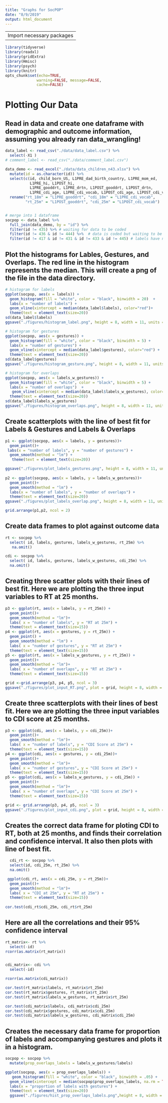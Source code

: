 ```yaml
---
title: "Graphs for SocPOP"
date: "8/9/2019"
output: html_document
---
```


---
Import necessary packages
---
```r
library(tidyverse)
library(readxl)
library(gridExtra)
library(Hmisc)
library(psych)
library(knitr)
opts_chunk$set(echo=TRUE,
              warning=FALSE, message=FALSE,
              cache=FALSE)
```

# Plotting Our Data


## Read in data and create one dataframe with demographic and outcome information, assuming you already ran data_wrangling!
```r
data_label <- read_csv("./data/data_label.csv") %>% 
  select(-X1 )
# comment_label <- read_csv("./data/comment_label.csv")

data_demo <- read_excel("./data/data_children_n43.xlsx") %>% 
  mutate(id = as.character(id)) %>% 
  select(c(id, child_born_US, L1PRE_dad_birth_country, L1PRE_mom_ed,
           L1PRE_hi, L1POST_hi,
           L1PRE_gooddrt, L1PRE_drtn, L1POST_gooddrt, L1POST_drtn,
           L1PRE_cdi_age, L1PRE_cdi_vocab, L1POST_cdi_age, L1POST_cdi_vocab)) %>% 
  rename("rt_18m" = "L1PRE_gooddrt", "cdi_18m" = "L1PRE_cdi_vocab",
         "rt_25m" = "L1POST_gooddrt", "cdi_25m" = "L1POST_cdi_vocab")


# merge into 1 dataframe
socpop <- data_label %>% 
  full_join(data_demo, by = "id") %>% 
  filter(id != 435) %>% # waiting for data to be coded
  filter(id != 436 & id != 444) %>%  # data is coded but waiting to be entered
  filter(id != 417 & id != 431 & id != 433 & id != 445) # labels have not been coded yet
```



## Plot the histograms for Lables, Gestures, and Overlaps. The red line in the histogram represents the median. This will create a png of the file in the data directory.
```r

# histogram for labels
ggplot(socpop, aes(x = labels)) + 
  geom_histogram(fill = "white", color = "black", binwidth = 20)  + 
  labs(x = "number of labels") +
  geom_vline(xintercept = median(data_label$labels), color="red")+
  theme(text = element_text(size=20))
sd(data_label$labels)
ggsave("./figures/histogram_label.png", height = 8, width = 11, units = "in")

# histogram for gestures
ggplot(socpop, aes(x = gestures)) +
  geom_histogram(fill = "white", color = "black", binwidth = 5) + 
  labs(x = "number of gestures") +
  geom_vline(xintercept = median(data_label$gestures), color="red") +
  theme(text = element_text(size=20)) 
sd(data_label$gestures)
ggsave("./figures/histogram_gesture.png", height = 8, width = 11, units = "in")

# histogram for overlaps
ggplot(socpop, aes(x = labels_w_gestures)) +
  geom_histogram(fill = "white", color = "black", binwidth = 5) +
  labs(x = "number of overlaps")  +
   geom_vline(xintercept = median(data_label$labels_w_gestures), color="red") +
  theme(text = element_text(size=20))
sd(data_label$labels_w_gestures)
ggsave("./figures/histogram_overlaps.png", height = 8, width = 11, units = "in")
```


## Create scatterplots with the line of best fit for Labels & Gestures and Labels & Overlaps
```r

p1 <- ggplot(socpop, aes(x = labels, y = gestures))+
  geom_point()+
 labs(x = "number of labels", y = "number of gestures") +
  geom_smooth(method = "lm") +
   theme(text = element_text(size=20))

ggsave("./figures/plot_labels_gestures.png", height = 8, width = 11, units = "in")
  
p2 <- ggplot(socpop, aes(x = labels, y = labels_w_gestures))+
  geom_point()+
  geom_smooth(method = "lm") +
  labs(x = "number of labels", y = "number of overlaps") +
  theme(text = element_text(size=20))
ggsave("./figures/plot_labels_overlap.png", height = 8, width = 11, units = "in")

grid.arrange(p1,p2, ncol = 2)
```



## Create data frames to plot against outcome data
```r
rt <- socpop %>% 
  select( id, labels, gestures, labels_w_gestures, rt_25m) %>% 
   na.omit()

cdi <- socpop %>% 
  select( id, labels, gestures, labels_w_gestures, cdi_25m) %>% 
  na.omit()
```


## Creating three scatter plots with their lines of best fit. Here we are plotting the three input variables to RT at 25 months. 
```r
p3 <- ggplot(rt, aes(x = labels, y = rt_25m)) +
  geom_point()+
  geom_smooth(method = "lm")+
  labs( x = "number of labels", y = "RT at 25m") +
  theme(text = element_text(size=15))
p4 <- ggplot(rt, aes(x = gestures, y = rt_25m)) +
  geom_point() +
  geom_smooth(method = "lm") +
  labs( x = "number of gestures", y = "RT at 25m") +
  theme(text = element_text(size=15))
p5 <- ggplot(rt, aes(x = labels_w_gestures, y = rt_25m)) +
  geom_point()+
  geom_smooth(method = "lm")+
  labs( x = "number of overlaps", y = "RT at 25m") +
  theme(text = element_text(size=15))

grid <-grid.arrange(p3, p4, p5, ncol = 3)
ggsave("./figures/plot_input_RT.png", plot = grid, height = 8, width = 11, units = "in")
```


## Create three scatterplots with their lines of best fit. Here we are plotting the three input variables to CDI score at 25 months. 
```r
p3 <- ggplot(cdi, aes(x = labels, y = cdi_25m))+
  geom_point()+
  geom_smooth(method = "lm")+
  labs( x = "number of labels", y = "CDI Score at 25m") +
  theme(text = element_text(size=15))
p4 <- ggplot(cdi, aes(x = gestures, y = cdi_25m))+
  geom_point()+
  geom_smooth(method = "lm")+
  labs( x = "number of gestures", y = "CDI Score at 25m") +
  theme(text = element_text(size=15))
p5 <- ggplot(cdi, aes(x = labels_w_gestures, y = cdi_25m)) +
  geom_point()+
  geom_smooth(method = "lm")+
  labs( x = "number of overlaps", y = "CDI Score at 25m") +
  theme(text = element_text(size=15))

grid <- grid.arrange(p3, p4, p5, ncol = 3)
ggsave("./figures/plot_input_cdi.png", plot = grid, height = 8, width = 11, units = "in")
```


## Creates the correct data frame for ploting CDI to RT, both at 25 months, and finds their correlation and confidence interval. It also then plots with line of best fit.
```r
  cdi_rt <- socpop %>% 
  select(id, cdi_25m, rt_25m) %>% 
  na.omit()

 ggplot(cdi_rt, aes(x = cdi_25m, y = rt_25m))+
  geom_point()+
  geom_smooth(method = "lm")+
  labs( x = "CDI at 25m", y = "RT at 25m") +
  theme(text = element_text(size=15))
 
cor.test(cdi_rt$cdi_25m, cdi_rt$rt_25m)


```


##  Here are all the correlations and their 95% confidence interval
```r
rt_matrix<- rt %>% 
  select(-id) 
rcorr(as.matrix(rt_matrix))


cdi_matrix<- cdi %>% 
  select(-id) 

rcorr(as.matrix(cdi_matrix))

cor.test(rt_matrix$labels, rt_matrix$rt_25m)
cor.test(rt_matrix$gestures, rt_matrix$rt_25m)
cor.test(rt_matrix$labels_w_gestures, rt_matrix$rt_25m)

cor.test(cdi_matrix$labels, cdi_matrix$cdi_25m)
cor.test(cdi_matrix$gestures, cdi_matrix$cdi_25m)
cor.test(cdi_matrix$labels_w_gestures, cdi_matrix$cdi_25m)

```

## Creates the necessary data frame for proportion of labels and accompanying gestures and plots it in a histogram.
```r
socpop <- socpop %>% 
  mutate(prop_overlaps_labels = labels_w_gestures/labels)

ggplot(socpop, aes(x = prop_overlaps_labels)) +
   geom_histogram(fill = "white", color = "black", binwidth = .05) +
  geom_vline(xintercept = median(socpop$prop_overlaps_labels, na.rm = TRUE), color="red") +
  labs(x = "proportion of labels with gestures") +
  theme(text = element_text(size=20))
  ggsave("./figures/hist_prop_overlaps_labels.png",height = 8, width = 11, units = "in")
```




